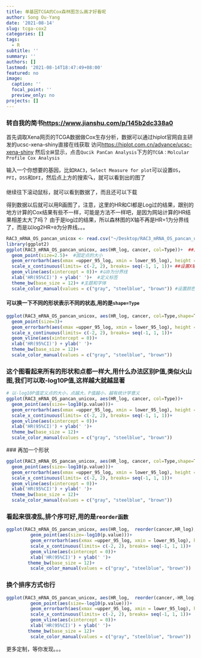 ```yaml
---
title: 单基因TCGA的Cox森林图怎么画才好看呢
author: Song Ou-Yang
date: '2021-08-14'
slug: tcga-cox2
categories: []
tags:
  - R
subtitle: ''
summary: ''
authors: []
lastmod: '2021-08-14T18:47:49+08:00'
featured: no
image:
  caption: ''
  focal_point: ''
  preview_only: no
projects: []
---
```

### 转自我的简书[https://www.jianshu.com/p/145b2dc338a0](https://www.jianshu.com/p/145b2dc338a0)

首先调取Xena网页的TCGA数据做Cox生存分析，数据可以通过hiplot官网自主研发的ucsc-xena-shiny直接在线获取
访问[https://hiplot.com.cn/advance/ucsc-xena-shiny](https://hiplot.com.cn/advance/ucsc-xena-shiny)
然后`全屏`显示，点击`Qucik PanCan Analysis`下方的`TCGA：Molcular Profile Cox Analysis`


输入一个你想要的基因，比如`RAC3`，`Select Measure for plot`可以设置`OS`，`PFI`，`DSS`和`DFI`，然后点上方的搜索🔍，就可以看到出的图了

继续往下滚动鼠标，就可以看到数据了，而且还可以下载

得到数据以后就可以用R画图了，注意，这里的HR和CI都是Log过的结果，跟别的地方计算的Cox结果有些不一样，可能是方法不一样吧，是因为网站计算的HR结果相差太大了吗？
由于是log过的结果，所以森林图的X轴不再是HR=1为分界线了，而是以log2HR=`0`为分界线。。。


```r
RAC3_mRNA_OS_pancan_unicox <- read.csv("~/Desktop/RAC3_mRNA_OS_pancan_unicox.csv") ##加载csv数据
library(ggplot2)
ggplot(RAC3_mRNA_OS_pancan_unicox, aes(HR_log, cancer, col=Type))+  ##定义X轴和Y轴，以类型分类
  geom_point(size=2.5)+  #固定点的大小
  geom_errorbarh(aes(xmax =upper_95_log, xmin = lower_95_log), height = 0.4)+ ##设置95%CI区间，就是误差线
  scale_x_continuous(limits= c(-2, 2), breaks= seq(-1, 1, 1))+ ##设置X轴范围，分割点从-1到1，以1为分界，具体分界看数字分布
  geom_vline(aes(xintercept = 0))+ #以0为分界线
  xlab('HR(95%CI)') + ylab(' ')+  #定义标签
  theme_bw(base_size = 12)+ #主题和字体
  scale_color_manual(values = c("gray", "steelblue", "brown")) #设置颜色
```
#### 可以换一下不同的形状表示不同的状态,用的是`shape=Type`

```r
ggplot(RAC3_mRNA_OS_pancan_unicox, aes(HR_log, cancer, col=Type,shape=Type))+ #设置不同的形状
  geom_point(size=3)+
  geom_errorbarh(aes(xmax =upper_95_log, xmin = lower_95_log), height = 0.4)+
  scale_x_continuous(limits= c(-2, 2), breaks= seq(-1, 1, 1))+
  geom_vline(aes(xintercept = 0))+
  xlab('HR(95%CI)') + ylab(' ')+
  theme_bw(base_size = 12)+
  scale_color_manual(values = c("gray", "steelblue", "brown"))
```
### 这个图看起来所有的形状和点都一样大,用什么办法区别P值,类似火山图,我们可以取-log10P值,这样越大就越显著

```r
# 以-log10P值定义点的大小，点越大，P值越小，越有统计学意义
ggplot(RAC3_mRNA_OS_pancan_unicox, aes(HR_log, cancer, col=Type))+
  geom_point(aes(size=-log10(p.value)))+
  geom_errorbarh(aes(xmax =upper_95_log, xmin = lower_95_log), height = 0.4)+
  scale_x_continuous(limits= c(-2, 2), breaks= seq(-1, 1, 1))+
  geom_vline(aes(xintercept = 0))+
  xlab('HR(95%CI)') + ylab(' ')+
  theme_bw(base_size = 12)+
  scale_color_manual(values = c("gray", "steelblue", "brown"))
```
 ### 再加一个形状

```r
ggplot(RAC3_mRNA_OS_pancan_unicox, aes(HR_log, cancer, col=Type,shape=Type))+
  geom_point(aes(size=-log10(p.value)))+
  geom_errorbarh(aes(xmax =upper_95_log, xmin = lower_95_log), height = 0.4)+
  scale_x_continuous(limits= c(-2, 2), breaks= seq(-1, 1, 1))+
  geom_vline(aes(xintercept = 0))+
  xlab('HR(95%CI)') + ylab(' ')+
  theme_bw(base_size = 12)+
  scale_color_manual(values = c("gray", "steelblue", "brown"))
```

### 看起来很凌乱,排个序可好,用的是`reorder函数`
```r
ggplot(RAC3_mRNA_OS_pancan_unicox, aes(HR_log,  reorder(cancer,HR_log),  col=Type,shape=Type))+
         geom_point(aes(size=-log10(p.value)))+
         geom_errorbarh(aes(xmax =upper_95_log, xmin = lower_95_log), height = 0.4)+
         scale_x_continuous(limits= c(-2, 2), breaks= seq(-1, 1, 1))+
         geom_vline(aes(xintercept = 0))+
         xlab('HR(95%CI)') + ylab(' ')+
        theme_bw(base_size = 12)+
         scale_color_manual(values = c("gray", "steelblue", "brown"))
```

### 换个排序方式也行

```r
ggplot(RAC3_mRNA_OS_pancan_unicox, aes(HR_log,  reorder(cancer,-HR_log),  col=Type,shape=Type))+
         geom_point(aes(size=-log10(p.value)))+
         geom_errorbarh(aes(xmax =upper_95_log, xmin = lower_95_log), height = 0.4)+
         scale_x_continuous(limits= c(-2, 2), breaks= seq(-1, 1, 1))+
         geom_vline(aes(xintercept = 0))+
         xlab('HR(95%CI)') + ylab(' ')+
        theme_bw(base_size = 12)+
         scale_color_manual(values = c("gray", "steelblue", "brown"))
```

更多定制，等你发现。。。